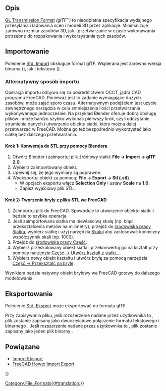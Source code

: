 <languages/>

{{TOCright}}

<span id="Description"></span>
==Opis==

<div class="mw-translate-fuzzy">
[https://www.khronos.org/gltf/ GL Transmission Format] ''(glTF™)'' to nieodpłatna specyfikacja wydajnego przesyłania i ładowania scen i modeli 3D przez aplikacje. Minimalizuje zarówno rozmiar zasobów 3D, jak i przetwarzanie w czasie wykonywania potrzebne do rozpakowania i wykorzystania tych zasobów.
</div>

<span id="Importing"></span>
==Importowanie==

Polecenie [[Std_Import/pl|Std: Import]] obsługuje format glTF. Wspierana jest zarówno wersja binarna ({{FileName|.glb}}), jak i tekstowa ({{FileName|.gltf}}). {{Version/pl|1.0}}

<span id="Alternative_import_workflow"></span>
===Alternatywny sposób importu===

Operacja importu odbywa się za pośrednictwem OCCT, jądra CAD programu FreeCAD. Ponieważ jest to zadanie wymagające dużych zasobów, może zająć sporo czasu. Alternatywnym podejściem jest użycie zewnętrznego narzędzia w celu zmniejszenia ilości przetwarzania wykonywanego jednocześnie. Na przykład Blender oferuje dobrą obsługę plików {{FileName|.glTF}} i może bardzo szybko wykonać pierwszy krok, czyli odczytanie strumienia danych i utworzenie obiektu siatki, który można dalej przetwarzać w FreeCAD. Można go też bezpośrednio wykorzystać jako siatkę bez dalszego przetwarzania.

<span id="Step_1:_Conversion_to_STL_using_Blender"></span>
==== Krok 1: Konwersja do STL przy pomocy Blendera ====

# Otwórz Blender i zaimportuj plik źródłowy siatki: '''File → Import → glTF 2.0'''.
# Wybierz zaimportowany obiekt.
# Upewnij się, że jego wymiary są poprawne.
# Wyeksportuj obiekt za pomocą: '''File → Export → Stl (.stl)'''.
#* W opcjach eksportu włącz '''Selection Only''' i ustaw '''Scale''' na '''1.0'''.
#* Zapisz wyjściowy plik STL.

<span id="Step_2:_Creating_a_Solid_from_STL_in_FreeCAD"></span>
==== Krok 2: Tworzenie bryły z pliku STL we FreeCAD ====

# Zaimportuj plik {{FileName|.stl}} do FreeCAD. Spowoduje to utworzenie obiektu siatki i będzie to szybka operacja.
# Jeśli zaimportowana siatka ma niewłaściwą skalę (np. błąd przekształcenia metrów na milimetry), przejdź do [[Mesh_Workbench/pl|środowiska pracy Siatka]], wybierz siatkę i użyj narzędzia [[Mesh_Scale/pl|Skaluj]] aby zastosować konieczny współczynnik skali (np. 1000).
# Przejdź do [[Part_Workbench/pl|środowiska pracy Część]].
# Wybierz przeskalowany obiekt siatki i przekonwertuj go na kształt przy pomocy narzędzia [[Part_ShapeFromMesh/pl|Część → Utwórz kształt z siatki...]].
# Wybierz nowy obiekt kształtu i utwórz bryłę za pomocą narzędzia [[Part_MakeSolid/pl|Część → Przekształć na bryłę]].

Wynikiem będzie natywny obiekt bryłowy we FreeCAD gotowy do dalszego modelowania.

<span id="Exporting"></span>
==Eksportowanie==

Polecenie [[Std_Export/pl|Std: Eksport]] może eksportować do formatu gITF.

Przy zapisywania pliku, jeśli rozszerzenie nadane przez użytkownika to {{FileName|.gltf}}, plik zostanie zapisany jako dwuczęściowe połączenie formatu tekstowego {{FileName|filename.gltf}} i binarnego {{FileName|filename.bin}}. Jeśli rozszerzenie nadane przez użytkownika to  {{FileName|.glb}}, plik zostanie zapisany jako jeden plik binarny {{FileName|.glb}}.

<span id="Related"></span>
==Powiązane==

* [[Import_Export/pl|Import Eksport]]
* [[FreeCAD_Howto_Import_Export/pl|FreeCAD Howto Import Export]]


{{Userdocnavi{{#translation:}}}}
[[Category:File_Formats{{#translation:}}]]